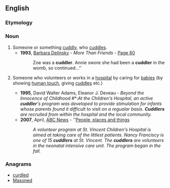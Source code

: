==English==

===Etymology===
{{suffix|cuddle|er|lang=en}}

===Noun===
{{en-noun}}

# Someone or something [[cuddly]], who [[cuddle]]s.
#* '''1993''', [[w:Barbara Delinsky|Barbara Delinsky]] - ''More Than Friends'' - [http://books.google.co.uk/books?id=VIAa_JoKzn8C&q=cuddler&dq=cuddler&lr=&pgis=1 Page 60]
#*: Zoe was a '''cuddler'''. Annie swore she had been a '''cuddler''' in the womb, so continued...''
# {{context|chiefly|US|lang=en}} Someone who volunteers or works in a [[hospital]] by caring for [[baby|babies]] (by showing [[human touch]], giving [[cuddle]]s etc.)
#* '''1995''', David Walter Adams, Eleanor J. Deveau - ''Beyond the Innocence of Childhood '' #*:''At the Children's Hospital, an active '''cuddler''''s program was developed to provide stimulation for infants whose parents found it difficult to visit on a regualar basis. '''Cuddlers''' are recruited from within the hospital and the local community.''
#* '''2007''', April, [[w:American Broadcasting Company|ABC News]] - ''[http://abclocal.go.com/wtvg/story?section=local&id=5189958 People, places and things]
#*: ''A volunteer program at St. Vincent Children's Hospital is aimed at taking care of the littlest patients. Nancy Franciscy is one of 15 '''cuddlers''' at St. Vincent. The '''cuddlers''' are volunteers in the neonatal intensive care unit. The program began in the fall.''

===Anagrams===
* [[curdled#English|curdled]]
* [[curdled#English|Masoned]]